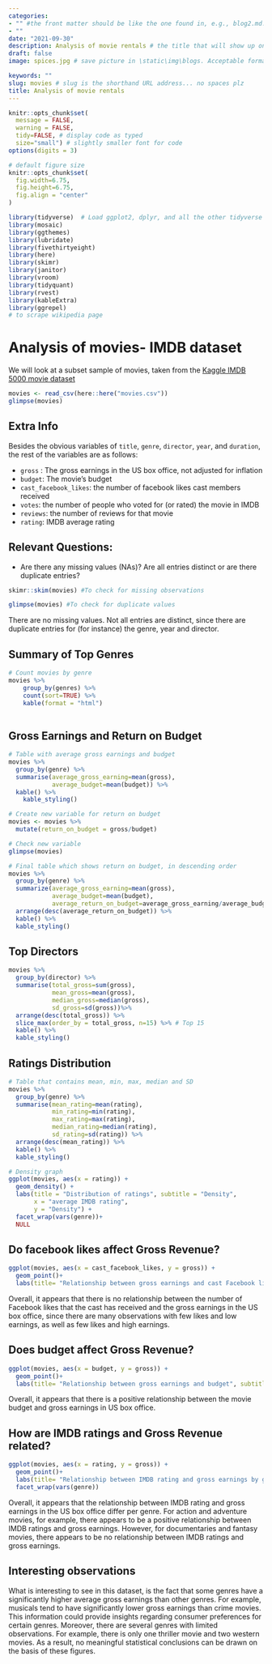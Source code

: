 ```yaml
---
categories:  
- "" #the front matter should be like the one found in, e.g., blog2.md. It cannot be like the normal Rmd we used
- ""
date: "2021-09-30"
description: Analysis of movie rentals # the title that will show up once someone gets to this page
draft: false
image: spices.jpg # save picture in \static\img\blogs. Acceptable formats= jpg, jpeg, or png . Your iPhone pics wont work

keywords: ""
slug: movies # slug is the shorthand URL address... no spaces plz
title: Analysis of movie rentals
---
```



```r
knitr::opts_chunk$set(
  message = FALSE, 
  warning = FALSE,
  tidy=FALSE, # display code as typed
  size="small") # slightly smaller font for code
options(digits = 3)

# default figure size
knitr::opts_chunk$set(
  fig.width=6.75, 
  fig.height=6.75,
  fig.align = "center"
)
```
```r
library(tidyverse)  # Load ggplot2, dplyr, and all the other tidyverse packages
library(mosaic)
library(ggthemes)
library(lubridate)
library(fivethirtyeight)
library(here)
library(skimr)
library(janitor)
library(vroom)
library(tidyquant)
library(rvest)
library(kableExtra)
library(ggrepel)
# to scrape wikipedia page
```
# Analysis of movies- IMDB dataset

We will look at a subset sample of movies, taken from the [Kaggle IMDB 5000 movie dataset](https://www.kaggle.com/carolzhangdc/imdb-5000-movie-dataset)

```r
movies <- read_csv(here::here("movies.csv"))
glimpse(movies)

```


## Extra Info
Besides the obvious variables of `title`, `genre`, `director`, `year`, and `duration`, the rest of the variables are as follows:

-   `gross` : The gross earnings in the US box office, not adjusted for inflation
-   `budget`: The movie's budget
-   `cast_facebook_likes`: the number of facebook likes cast members received
-   `votes`: the number of people who voted for (or rated) the movie in IMDB
-   `reviews`: the number of reviews for that movie
-   `rating`: IMDB average rating

## Relevant Questions:

-   Are there any missing values (NAs)? Are all entries distinct or are there duplicate entries?

```r
skimr::skim(movies) #To check for missing observations

glimpse(movies) #To check for duplicate values
```

There are no missing values. Not all entries are distinct, since there are duplicate entries for (for instance) the genre, year and director.


## Summary of Top Genres

```r
# Count movies by genre
movies %>%
    group_by(genres) %>%
    count(sort=TRUE) %>% 
    kable(format = "html")
   
```



## Gross Earnings and Return on Budget



```r
# Table with average gross earnings and budget
movies %>% 
  group_by(genre) %>% 
  summarise(average_gross_earning=mean(gross),
            average_budget=mean(budget)) %>%
  kable() %>% 
    kable_styling()

# Create new variable for return on budget  
movies <- movies %>%
  mutate(return_on_budget = gross/budget)

# Check new variable
glimpse(movies)

# Final table which shows return on budget, in descending order
movies %>% 
  group_by(genre) %>% 
  summarize(average_gross_earning=mean(gross),
            average_budget=mean(budget),
            average_return_on_budget=average_gross_earning/average_budget) %>% 
  arrange(desc(average_return_on_budget)) %>% 
  kable() %>% 
  kable_styling()
```

## Top Directors

```r
movies %>% 
  group_by(director) %>% 
  summarise(total_gross=sum(gross),
            mean_gross=mean(gross),
            median_gross=median(gross),
            sd_gross=sd(gross))%>% 
  arrange(desc(total_gross)) %>% 
  slice_max(order_by = total_gross, n=15) %>% # Top 15
  kable() %>% 
  kable_styling()
```

## Ratings Distribution

```r
# Table that contains mean, min, max, median and SD
movies %>% 
  group_by(genre) %>% 
  summarise(mean_rating=mean(rating),
            min_rating=min(rating),
            max_rating=max(rating),
            median_rating=median(rating),
            sd_rating=sd(rating)) %>% 
  arrange(desc(mean_rating)) %>% 
  kable() %>% 
  kable_styling()

# Density graph
ggplot(movies, aes(x = rating)) +
  geom_density() +
  labs(title = "Distribution of ratings", subtitle = "Density",
       x = "average IMDB rating",
       y = "Density") +
  facet_wrap(vars(genre))+
  NULL
```

## Do facebook likes affect Gross Revenue?


```r
ggplot(movies, aes(x = cast_facebook_likes, y = gross)) +
  geom_point()+
  labs(title= "Relationship between gross earnings and cast Facebook likes", subtitle="Scatterplot", x= "Number of Facebook likes that the cast has received", y="Gross earnings in the US box office, not adjusted for inflation")
```


Overall, it appears that there is no relationship between the number of Facebook likes that the cast has received and the gross earnings in the US box office, since there are many observations with few likes and low earnings, as well as few likes and high earnings.

## Does budget affect Gross Revenue?

```r
ggplot(movies, aes(x = budget, y = gross)) +
  geom_point()+
  labs(title= "Relationship between gross earnings and budget", subtitle="Scatterplot", x= "The movie budget", y="Gross earnings in the US box office, not adjusted for inflation")
```

Overall, it appears that there is a positive relationship between the movie budget and gross earnings in US box office.

## How are IMDB ratings and Gross Revenue related?

```r
ggplot(movies, aes(x = rating, y = gross)) +
  geom_point()+
  labs(title= "Relationship between IMDB rating and gross earnings by genre", subtitle="Scatterplot", x= "Average IMDB rating", y="Gross earnings in the US box office, not adjusted for inflation")+
  facet_wrap(vars(genre))
```


Overall, it appears that the relationship between IMDB rating and gross earnings in the US box office differ per genre. For action and adventure movies, for example, there appears to be a positive relationship between IMDB ratings and gross earnings. However, for documentaries and fantasy movies, there appears to be no relationship between IMDB ratings and gross earnings.

## Interesting observations

What is interesting to see in this dataset, is the fact that some genres have a significantly higher average gross earnings than other genres. For example, musicals tend to have significantly lower gross earnings than crime movies. This information could provide insights regarding consumer preferences for certain genres. Moreover, there are several genres with limited observations. For example, there is only one thriller movie and two western movies. As a result, no meaningful statistical conclusions can be drawn on the basis of these figures.